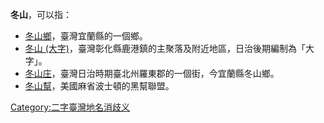 '''冬山'''，可以指：
*[[冬山鄉|冬山鄉]]，臺灣宜蘭縣的一個鄉。
*[[冬山_(大字)|冬山 (大字)]]，臺灣彰化縣鹿港鎮的主聚落及附近地區，日治後期編制為「大字」。
*[[冬山庄|冬山庄]]，臺灣日治時期臺北州羅東郡的一個街，今宜蘭縣冬山鄉。
*[[冬山幫|冬山幫]]，美國麻省波士頓的黑幫聯盟。
{{disambig}}
[[Category:二字臺灣地名消歧义|Category:二字臺灣地名消歧义]]